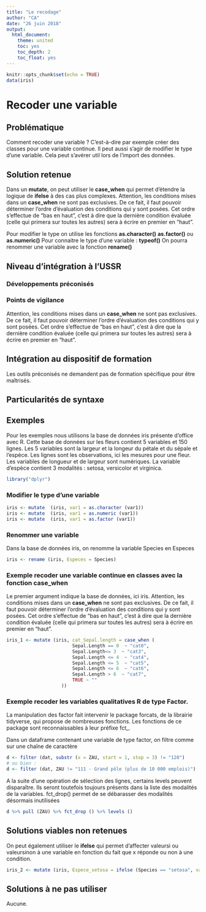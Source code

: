---
title: "Le recodage"
author: "CA"
date: "26 juin 2018"
output:
  html_document:
    theme: united
    toc: yes
    toc_depth: 2
    toc_float: yes
---

```{r setup, include=FALSE}
knitr::opts_chunk$set(echo = TRUE)
data(iris)
```
# Recoder une variable

## Problématique

Comment recoder une variable ?
C'est-à-dire par exemple créer des classes pour une variable continue.
Il peut aussi s'agir de modifier le type d'une variable.
Cela peut s'avérer util lors de l'import des données.

## Solution retenue

Dans un **mutate**, on peut utiliser le **case_when** qui permet d’étendre la logique de **ifelse** à des cas plus complexes. 
Attention, les conditions mises dans un **case_when** ne sont pas exclusives. 
De ce fait, il faut pouvoir déterminer l’ordre d’évaluation des conditions qui y sont posées. Cet ordre s’effectue de "bas en haut", c’est à dire que la dernière condition évaluée (celle qui primera sur toutes les autres) sera à écrire en premier en "haut".

Pour modifier le type on utilise les fonctions **as.character()** **as.factor()** ou **as.numeric()**
Pour connaitre le type d'une variable : **typeof()**
On pourra renommer une variable avec la fonction **rename()**

## Niveau d'intégration à l'USSR

### Développements préconisés



### Points de vigilance

Attention, les conditions mises dans un **case_when** ne sont pas exclusives. 
De ce fait, il faut pouvoir déterminer l’ordre d’évaluation des conditions qui y sont posées. Cet ordre s’effectue de "bas en haut", c’est à dire que la dernière condition évaluée (celle qui primera sur toutes les autres) sera à écrire en premier en "haut".

## Intégration au dispositif de formation

Les outils préconisés ne demandent pas de formation spécifique pour être maîtrisés.

## Particularités de syntaxe


## Exemples

Pour les exemples nous utilisons la base de données iris présente d'office avec R.
Cette base de données sur les fleurs contient 5 variables et 150 lignes.
Les 5 variables sont la largeur et la longeur du pétale et du sépale et l'espèce.
Les lignes sont les observations, ici les mesures pour une fleur.
Les variables de longueur et de largeur sont numériques.
La variable d'espèce contient 3 modalités : setosa, versicolor et virginica.

```{r init,echo=FALSE,message=FALSE}
library("dplyr")
```


### Modifier le type d'une variable

```{r modif type}

iris <- mutate  (iris, var1 = as.character (var1))
iris <- mutate  (iris, var1 = as.numeric (var1))
iris <- mutate  (iris, var1 = as.factor (var1))
```

### Renommer une variable

Dans la base de données iris, on renomme la variable Species en Especes

```{r rename}

iris <- rename (iris, Especes = Species)

```


### Exemple recoder une variable continue en classes avec la fonction case_when

Le premier argument indique la base de données, ici iris.
Attention, les conditions mises dans un **case_when** ne sont pas exclusives. 
De ce fait, il faut pouvoir déterminer l’ordre d’évaluation des conditions qui y sont posées. Cet ordre s’effectue de "bas en haut", c’est à dire que la dernière condition évaluée (celle qui primera sur toutes les autres) sera à écrire en premier en "haut".

```{r case when}

iris_1 <- mutate (iris, cat_Sepal.length = case_when (
                        Sepal.Length == 0  ~ "cat0",
                        Sepal.Length<= 3  ~ "cat3",
                        Sepal.Length <= 4  ~ "cat4",
                        Sepal.Length <= 5  ~ "cat5",
                        Sepal.Length <= 6  ~ "cat6",
                        Sepal.Length > 6  ~ "cat7",
                        TRUE ~ ""
                    ))

```
### Exemple recoder les variables qualitatives R de type Factor.

La manipulation des factor fait intervenir le package forcats, de la librairie tidyverse, qui propose de nombreuses fonctions. Les fonctions de ce package sont reconnaissables à leur préfixe fct_.

Dans un dataframe contenant une variable de type factor, on filtre comme sur une chaîne de caractère

```{r factor}
d <- filter (dat, substr (x = ZAU, start = 1, stop = 3) != "120")
# ou bien :
d <- filter (dat, ZAU != "111 - Grand pôle (plus de 10 000 emplois)")

```
A la suite d’une opération de sélection des lignes, certains levels peuvent disparaître. Ils seront toutefois toujours présents dans la liste des modalités de la variables. fct_drop() permet de se débarasser des modalités désormais inutilisées
```{r fct_drop}
d %>% pull (ZAU) %>% fct_drop () %>% levels ()
```

## Solutions viables non retenues

On peut également utiliser le **ifelse** qui permet d’affecter valeursi ou valeursinon à une variable en fonction du fait que x réponde ou non à une condition.

```{r ifelse}

iris_2 <- mutate (iris, Espece_setosa = ifelse (Species == "setosa", val1 = TRUE, val2 = FALSE))

```


## Solutions à ne pas utiliser

Aucune.
